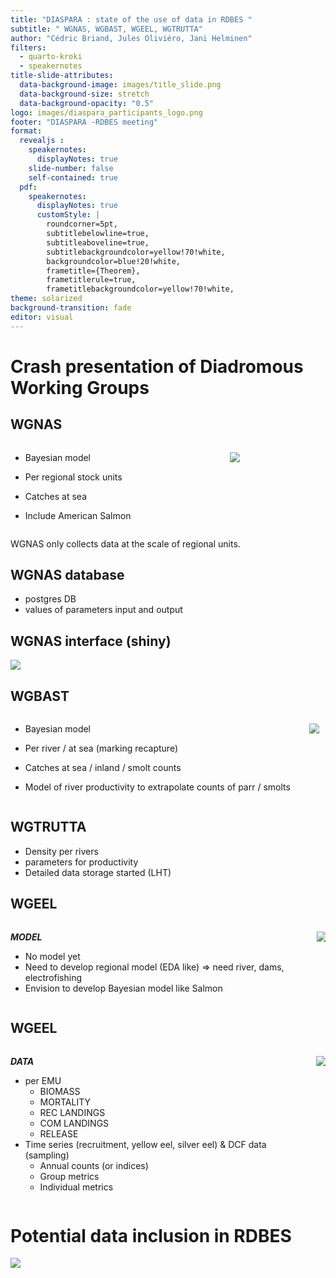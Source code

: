 ```yaml
---
title: "DIASPARA : state of the use of data in RDBES "
subtitle: " WGNAS, WGBAST, WGEEL, WGTRUTTA"
author: "Cédric Briand, Jules Oliviéro, Jani Helminen"
filters:
  - quarto-kroki
  - speakernotes
title-slide-attributes:
  data-background-image: images/title_slide.png
  data-background-size: stretch
  data-background-opacity: "0.5"
logo: images/diaspara_participants_logo.png
footer: "DIASPARA -RDBES meeting"
format: 
  revealjs :
    speakernotes:
      displayNotes: true
    slide-number: false  
    self-contained: true
  pdf:
    speakernotes:
      displayNotes: true
      customStyle: |
        roundcorner=5pt,
        subtitlebelowline=true,
        subtitleaboveline=true,
        subtitlebackgroundcolor=yellow!70!white,
        backgroundcolor=blue!20!white,
        frametitle={Theorem},
        frametitlerule=true,
        frametitlebackgroundcolor=yellow!70!white,
theme: solarized
background-transition: fade
editor: visual
---
```


# Crash presentation of Diadromous Working Groups

## WGNAS

:::::: columns
:::: column
::: incremental
-   Bayesian model

-   Per regional stock units

-   Catches at sea

-   Include American Salmon
:::
::::

::: column
![](images/phylogeographic_structuring_salmon.png){fig-align="center"}
:::
::::::

::: notes
WGNAS only collects data at the scale of regional units.
:::

::: footer
:::

## WGNAS database

-   postgres DB
-   values of parameters input and output

## WGNAS interface (shiny)

![](images/wgnas_shiny.png){fig-align="center"}

## WGBAST

:::::: columns
:::: column
::: incremental
-   Bayesian model

-   Per river / at sea (marking recapture)

-   Catches at sea / inland / smolt counts

-   Model of river productivity to extrapolate counts of parr / smolts
:::
::::

::: column
![](images/assessment_units_wgbast.jpg){fig-align="center"}
:::
::::::

## WGTRUTTA

::: incremental
-   Density per rivers
-   parameters for productivity
-   Detailed data storage started (LHT)
:::

## WGEEL

:::::: columns
:::: column
***MODEL***

::: incremental
-   No model yet
-   Need to develop regional model (EDA like) =\> need river, dams, electrofishing
-   Envision to develop Bayesian model like Salmon
:::
::::

::: column
![](images/EMUS.png){fig-align="center"}
:::
::::::

## WGEEL {.scrollable}

:::::: columns
:::: column
***DATA***

::: incremental
-   per EMU
    -   BIOMASS
    -   MORTALITY
    -   REC LANDINGS
    -   COM LANDINGS
    -   RELEASE
-   Time series (recruitment, yellow eel, silver eel) & DCF data (sampling)
    -   Annual counts (or indices)
    -   Group metrics
    -   Individual metrics
:::
::::

::: column
![](images/EMUS.png){fig-align="center"}
:::
::::::




# Potential data inclusion in RDBES{.smaller .scrollable}

![](images/data_RDBES.png){fig-align="top"}